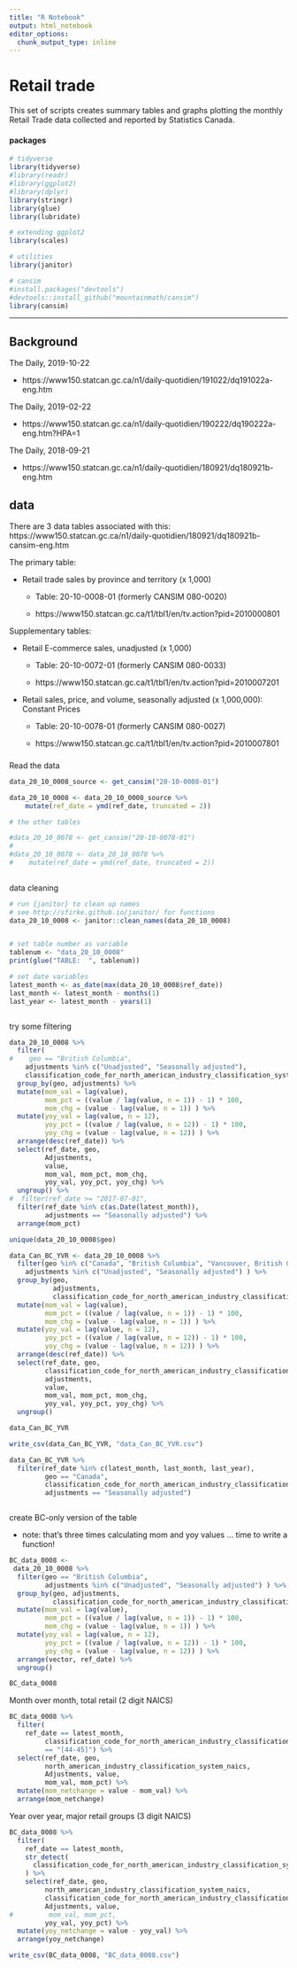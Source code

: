 ```yaml
---
title: "R Notebook"
output: html_notebook
editor_options: 
  chunk_output_type: inline
---
```

<!--
Copyright 2018 Province of British Columbia

Licensed under the Apache License, Version 2.0 (the "License");
you may not use this file except in compliance with the License.
You may obtain a copy of the License at

http://www.apache.org/licenses/LICENSE-2.0

Unless required by applicable law or agreed to in writing, software distributed under the License is distributed on an "AS IS" BASIS,
WITHOUT WARRANTIES OR CONDITIONS OF ANY KIND, either express or implied.
See the License for the specific language governing permissions and limitations under the License.
-->


# Retail trade


This set of scripts creates summary tables and graphs plotting the monthly Retail Trade data collected and reported by Statistics Canada.

#### packages

```r

# tidyverse
library(tidyverse)
#library(readr)
#library(ggplot2) 
#library(dplyr)
library(stringr)
library(glue)
library(lubridate)

# extending ggplot2
library(scales)

# utilities
library(janitor)

# cansim
#install.packages("devtools")
#devtools::install_github("mountainmath/cansim")
library(cansim)

```

---

## Background

The Daily, 2019-10-22

* https://www150.statcan.gc.ca/n1/daily-quotidien/191022/dq191022a-eng.htm

The Daily, 2019-02-22

* https://www150.statcan.gc.ca/n1/daily-quotidien/190222/dq190222a-eng.htm?HPA=1


The Daily, 2018-09-21

* https://www150.statcan.gc.ca/n1/daily-quotidien/180921/dq180921b-eng.htm



## data

There are 3 data tables associated with this:
https://www150.statcan.gc.ca/n1/daily-quotidien/180921/dq180921b-cansim-eng.htm


The primary table:

* Retail trade sales by province and territory (x 1,000)

  - Table: 20-10-0008-01 (formerly CANSIM  080-0020)
  
  - https://www150.statcan.gc.ca/t1/tbl1/en/tv.action?pid=2010000801

Supplementary tables:

* Retail E-commerce sales, unadjusted (x 1,000)

  - Table: 20-10-0072-01 (formerly CANSIM  080-0033)

  - https://www150.statcan.gc.ca/t1/tbl1/en/tv.action?pid=2010007201
  
* Retail sales, price, and volume, seasonally adjusted (x 1,000,000): Constant Prices

  - Table: 20-10-0078-01 (formerly CANSIM  080-0027)

  - https://www150.statcan.gc.ca/t1/tbl1/en/tv.action?pid=2010007801
  


###

Read the data


```r

data_20_10_0008_source <- get_cansim("20-10-0008-01")

data_20_10_0008 <- data_20_10_0008_source %>%
    mutate(ref_date = ymd(ref_date, truncated = 2)) 

# the other tables  

#data_20_10_0078 <- get_cansim("20-10-0078-01")
#
#data_20_10_0078 <- data_20_10_0078 %>%
#    mutate(ref_date = ymd(ref_date, truncated = 2)) 
  
```


data cleaning


```r

# run {janitor} to clean up names
# see http://sfirke.github.io/janitor/ for functions
data_20_10_0008 <- janitor::clean_names(data_20_10_0008)


# set table number as variable
tablenum <- "data_20_10_0008"
print(glue("TABLE:  ", tablenum))

# set date variables
latest_month <- as_date(max(data_20_10_0008$ref_date))
last_month <- latest_month - months(1)
last_year <- latest_month - years(1)



```




try some filtering

```r

data_20_10_0008 %>%
  filter(
#    geo == "British Columbia",
    adjustments %in% c("Unadjusted", "Seasonally adjusted"),
    classification_code_for_north_american_industry_classification_system_naics == "[44-45]") %>%
  group_by(geo, adjustments) %>%
  mutate(mom_val = lag(value),                                     
         mom_pct = ((value / lag(value, n = 1)) - 1) * 100,
         mom_chg = (value - lag(value, n = 1)) ) %>%
  mutate(yoy_val = lag(value, n = 12),
         yoy_pct = ((value / lag(value, n = 12)) - 1) * 100,
         yoy_chg = (value - lag(value, n = 12)) ) %>%
  arrange(desc(ref_date)) %>%
  select(ref_date, geo,
         Adjustments,
         value, 
         mom_val, mom_pct, mom_chg,
         yoy_val, yoy_pct, yoy_chg) %>%
  ungroup() %>%
#  filter(ref_date >= "2017-07-01", 
  filter(ref_date %in% c(as.Date(latest_month)), 
         adjustments == "Seasonally adjusted") %>%
  arrange(mom_pct)

```




```r

unique(data_20_10_0008$geo)

data_Can_BC_YVR <- data_20_10_0008 %>%
  filter(geo %in% c("Canada", "British Columbia", "Vancouver, British Columbia"), 
    adjustments %in% c("Unadjusted", "Seasonally adjusted") ) %>%
  group_by(geo, 
           adjustments,
           classification_code_for_north_american_industry_classification_system_naics) %>%
  mutate(mom_val = lag(value),
         mom_pct = ((value / lag(value, n = 1)) - 1) * 100,
         mom_chg = (value - lag(value, n = 1)) ) %>%
  mutate(yoy_val = lag(value, n = 12),
         yoy_pct = ((value / lag(value, n = 12)) - 1) * 100,
         yoy_chg = (value - lag(value, n = 12)) ) %>%
  arrange(desc(ref_date)) %>%
  select(ref_date, geo,
         classification_code_for_north_american_industry_classification_system_naics,        
         adjustments,
         value, 
         mom_val, mom_pct, mom_chg,
         yoy_val, yoy_pct, yoy_chg) %>%
  ungroup() 

data_Can_BC_YVR

write_csv(data_Can_BC_YVR, "data_Can_BC_YVR.csv")

```

```r


data_Can_BC_YVR %>%
  filter(ref_date %in% c(latest_month, last_month, last_year),
         geo == "Canada",
         classification_code_for_north_american_industry_classification_system_naics == "[44-45]",
         adjustments == "Seasonally adjusted")



```


create BC-only version of the table

- note: that's three times calculating mom and yoy values ... time to write a function!

```r


BC_data_0008 <- 
 data_20_10_0008 %>%
  filter(geo == "British Columbia",
         adjustments %in% c("Unadjusted", "Seasonally adjusted") ) %>%
  group_by(geo, adjustments,
           classification_code_for_north_american_industry_classification_system_naics) %>%
  mutate(mom_val = lag(value),
         mom_pct = ((value / lag(value, n = 1)) - 1) * 100,
         mom_chg = (value - lag(value, n = 1)) ) %>%
  mutate(yoy_val = lag(value, n = 12),
         yoy_pct = ((value / lag(value, n = 12)) - 1) * 100,
         yoy_chg = (value - lag(value, n = 12)) ) %>%
  arrange(vector, ref_date) %>%
  ungroup()

BC_data_0008

```


Month over month, total retail (2 digit NAICS)


```r


BC_data_0008 %>%
  filter(
    ref_date == latest_month,
         classification_code_for_north_american_industry_classification_system_naics 
         == "[44-45]") %>%
  select(ref_date, geo, 
         north_american_industry_classification_system_naics,
         Adjustments, value,
         mom_val, mom_pct) %>%
  mutate(mom_netchange = value - mom_val) %>%
  arrange(mom_netchange)

```


Year over year, major retail groups (3 digit NAICS)


```r

BC_data_0008 %>%
  filter(
    ref_date == latest_month,
    str_detect(
      classification_code_for_north_american_industry_classification_system_naics, "\\[4..\\]")
    ) %>%
    select(ref_date, geo, 
         north_american_industry_classification_system_naics,
         classification_code_for_north_american_industry_classification_system_naics, 
         Adjustments, value,
#         mom_val, mom_pct, 
         yoy_val, yoy_pct) %>%
  mutate(yoy_netchange = value - yoy_val) %>%
  arrange(yoy_netchange)

write_csv(BC_data_0008, "BC_data_0008.csv")

```



